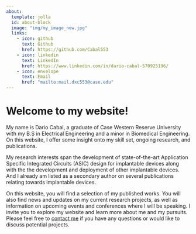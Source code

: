 ---
about:
  template: jolla
  id: about-block
  image: "img/my_image_new.jpg"
  links:
    - icon: github
      text: Github
      href: https://github.com/Cabal553
    - icon: linkedin
      text: LinkedIn
      href: https://www.linkedin.com/in/dario-cabal-570925196/
    - icon: envelope
      text: Email
      href: "mailto:mail.dxc553@case.edu"  
---

::: {#about-block}
:::

# Welcome to my website!

My name is Dario Cabal, a graduate of Case Western Reserve University with my B.S in Electrical Engineering and a minor in Biomedical Engineering. On this website, I offer some insight onto my skill set, ongoing research, and publications.

My research interests span the development of state-of-the-art Application Specific Integrated Circuits (ASIC) design for implantable devices along with the the development and deployment of other implantable devices. And I already am listed as a secondary author on several publications relating towards implantable devices.

On this website, you will find a selection of my published works. You will also find news and updates on my current research projects, as well as information on upcoming events and conferences where I will be speaking. I invite you to explore my website and learn more about me and my pursuits.
Please feel free to [contact me](mailto:mail.dxc553@case.edu) if you have any questions or would like to discuss potential projects.


